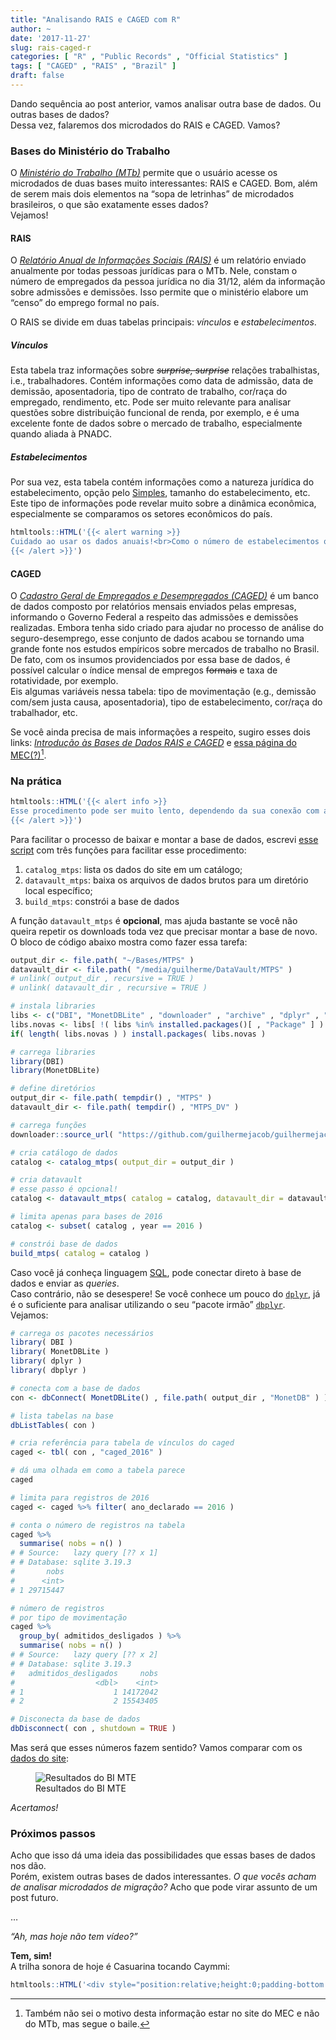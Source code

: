 ```yaml
---
title: "Analisando RAIS e CAGED com R"
author: ~
date: '2017-11-27'
slug: rais-caged-r
categories: [ "R" , "Public Records" , "Official Statistics" ]
tags: [ "CAGED" , "RAIS" , "Brazil" ]
draft: false
---
```


Dando sequência ao post anterior, vamos analisar outra base de dados. Ou outras bases de dados?  
Dessa vez, falaremos dos microdados do RAIS e CAGED. Vamos?

### Bases do Ministério do Trabalho

O [*Ministério do Trabalho (MTb)*](http://trabalho.gov.br) permite que o usuário acesse os microdados de duas bases muito interessantes: RAIS e CAGED. Bom, além de serem mais dois elementos na "sopa de letrinhas" de microdados brasileiros, o que são exatamente esses dados?  
Vejamos!

#### RAIS

O [*Relatório Anual de Informações Sociais (RAIS)*](http://www.rais.gov.br/sitio/sobre.jsf) é um relatório enviado anualmente por todas pessoas jurídicas para o MTb. Nele, constam o número de empregados da pessoa jurídica no dia 31/12, além da informação sobre admissões e demissões. Isso permite que o ministério elabore um "censo" do emprego formal no país.

O RAIS se divide em duas tabelas principais: *vínculos* e *estabelecimentos*.

##### Vínculos

Esta tabela traz informações sobre ~~*surprise, surprise*~~ relações trabalhistas, i.e., trabalhadores. Contém informações como data de admissão, data de demissão, aposentadoria, tipo de contrato de trabalho, cor/raça do empregado, rendimento, etc. Pode ser muito relevante para analisar questões sobre distribuição funcional de renda, por exemplo, e é uma excelente fonte de dados sobre o mercado de trabalho, especialmente quando aliada à PNADC. 

##### Estabelecimentos

Por sua vez, esta tabela contém informações como a natureza jurídica do estabelecimento, opção pelo [Simples](http://www8.receita.fazenda.gov.br/SimplesNacional/Documentos/Pagina.aspx?id=3), tamanho do estabelecimento, etc. Este tipo de informações pode revelar muito sobre a dinâmica econômica, especialmente se comparamos os setores econômicos do país.

```r
htmltools::HTML('{{< alert warning >}}
Cuidado ao usar os dados anuais!<br>Como o número de estabelecimentos que faz a declaração do RAIS varia anualmente, pode ser difícil analisar as variações na dinâmica do emprego.<br>Uma ideia é usar uma amostra longitudinal de empresas que declaram os dados. Assim, as variações podem ser avaliadas sem tanta influência do processo de envio do relatório.
{{< /alert >}}')
```

#### CAGED

O [*Cadastro Geral de Empregados e Desempregados (CAGED)*](http://trabalho.gov.br/trabalhador-caged/sobre-o-caged) é um banco de dados composto por relatórios mensais enviados pelas empresas, informando o Governo Federal a respeito das admissões e demissões realizadas. Embora tenha sido criado para ajudar no processo de análise do seguro-desemprego, esse conjunto de dados acabou se tornando uma grande fonte nos estudos empíricos sobre mercados de trabalho no Brasil.  
De fato, com os insumos providenciados por essa base de dados, é possível calcular o índice mensal de empregos ~~formais~~ e taxa de rotatividade, por exemplo.  
Eis algumas variáveis nessa tabela: tipo de movimentação (e.g., demissão com/sem justa causa, aposentadoria), tipo de estabelecimento, cor/raça do trabalhador, etc.

Se você ainda precisa de mais informações a respeito, sugiro esses dois links: [*Introdução às Bases de Dados RAIS e CAGED*](http://www.ufjf.br/econs/files/2010/05/RAIS-e-CAGED-Introdução-às-Bases-de-Dados-12-de-Abril-de-2010.pdf) e [essa página do MEC(?)^[Também não sei o motivo desta informação estar no site do MEC e não do MTb, mas segue o baile.]](http://portal.mec.gov.br/pet/190-secretarias-112877938/setec-1749372213/12526-informacoes-gerais-sobre-a-pnad-objetivos-da-rais-e-do-caged).

### Na prática

```r
htmltools::HTML('{{< alert info >}}
Esse procedimento pode ser muito lento, dependendo da sua conexão com a internet e seu computador.
{{< /alert >}}')
```

Para facilitar o processo de baixar e montar a base de dados, escrevi [esse script](https://github.com/guilhermejacob/guilhermejacob.github.io/blob/master/scripts/mtps.R) com três funções para facilitar esse procedimento:

1. `catalog_mtps`: lista os dados do site em um catálogo;
2. `datavault_mtps`: baixa os arquivos de dados brutos para um diretório local específico;
3. `build_mtps`: constrói a base de dados

A função `datavault_mtps` é **opcional**, mas ajuda bastante se você não queira repetir os downloads toda vez que precisar montar a base de novo. O bloco de código abaixo mostra como fazer essa tarefa:

```r
output_dir <- file.path( "~/Bases/MTPS" ) 
datavault_dir <- file.path( "/media/guilherme/DataVault/MTPS" ) 
# unlink( output_dir , recursive = TRUE )
# unlink( datavault_dir , recursive = TRUE )
```
```r
# instala libraries
libs <- c("DBI", "MonetDBLite" , "downloader" , "archive" , "dplyr" , "dbplyr" )
libs.novas <- libs[ !( libs %in% installed.packages()[ , "Package" ] ) ]
if( length( libs.novas ) ) install.packages( libs.novas )

# carrega libraries
library(DBI)
library(MonetDBLite)

# define diretórios
output_dir <- file.path( tempdir() , "MTPS" ) 
datavault_dir <- file.path( tempdir() , "MTPS_DV" ) 

# carrega funções
downloader::source_url( "https://github.com/guilhermejacob/guilhermejacob.github.io/blob/master/scripts/mtps.R" )

# cria catálogo de dados
catalog <- catalog_mtps( output_dir = output_dir )

# cria datavault
# esse passo é opcional!
catalog <- datavault_mtps( catalog = catalog, datavault_dir = datavault_dir )

# limita apenas para bases de 2016
catalog <- subset( catalog , year == 2016 )

# constrói base de dados
build_mtps( catalog = catalog )
```

Caso você já conheça linguagem [SQL](https://pt.wikipedia.org/wiki/SQL), pode conectar direto à base de dados e enviar as *queries*.  
Caso contrário, não se desespere! Se você conhece um pouco do [`dplyr`](https://cran.r-project.org/web/packages/dplyr/vignettes/dplyr.html), já é o suficiente para analisar utilizando o seu "pacote irmão" [`dbplyr`](https://cran.r-project.org/web/packages/dbplyr/vignettes/dbplyr.html). Vejamos:

```r
# carrega os pacotes necessários
library( DBI )
library( MonetDBLite )
library( dplyr )
library( dbplyr )

# conecta com a base de dados
con <- dbConnect( MonetDBLite() , file.path( output_dir , "MonetDB" ) )

# lista tabelas na base
dbListTables( con )

# cria referência para tabela de vínculos do caged
caged <- tbl( con , "caged_2016" )

# dá uma olhada em como a tabela parece
caged

# limita para registros de 2016
caged <- caged %>% filter( ano_declarado == 2016 )

# conta o número de registros na tabela
caged %>% 
  summarise( nobs = n() ) 
# # Source:   lazy query [?? x 1]
# # Database: sqlite 3.19.3 
#       nobs
#      <int>
# 1 29715447

# número de registros
# por tipo de movimentação
caged %>% 
  group_by( admitidos_desligados ) %>% 
  summarise( nobs = n() ) 
# # Source:   lazy query [?? x 2]
# # Database: sqlite 3.19.3 
#   admitidos_desligados     nobs
#                  <dbl>    <int>
# 1                    1 14172042
# 2                    2 15543405

# Disconecta da base de dados
dbDisconnect( con , shutdown = TRUE )
```

Mas será que esses números fazem sentido? Vamos comparar com os [dados do site](http://bi.mte.gov.br/bgcaged/caged_perfil_municipio/index.php):

![Resultados do BI MTE](../../../img/CAGED_img.png)

*Acertamos!*  

### Próximos passos

Acho que isso dá uma ideia das possibilidades que essas bases de dados nos dão.  
Porém, existem outras bases de dados interessantes. *O que vocês acham de analisar microdados de migração?* Acho que pode virar assunto de um post futuro.

...

*"Ah, mas hoje não tem vídeo?"*  

**Tem, sim!**  
A trilha sonora de hoje é Casuarina tocando Caymmi:
```r
htmltools::HTML('<div style="position:relative;height:0;padding-bottom:56.21%"><iframe src="https://www.youtube.com/embed/7_Agt_nLHPY?ecver=2" style="position:absolute;width:100%;height:100%;left:0" width="641" height="360" frameborder="0" gesture="media" allowfullscreen></iframe></div>')
```